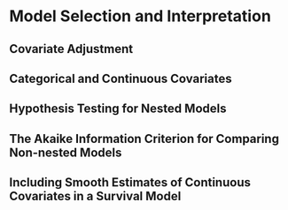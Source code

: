 # Model Selection and Interpretation

## Covariate Adjustment

## Categorical and Continuous Covariates

## Hypothesis Testing for Nested Models

## The Akaike Information Criterion for Comparing Non-nested Models

## Including Smooth Estimates of Continuous Covariates in a Survival Model

